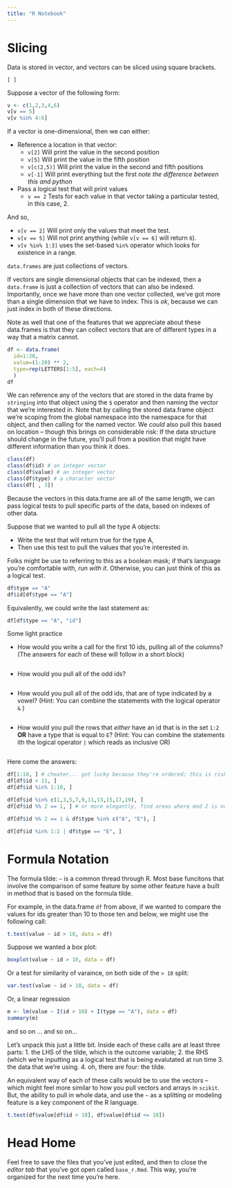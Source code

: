 ```yaml
---
title: "R Notebook"
---
```

# Slicing 

Data is stored in vector, and vectors can be sliced using square brackets.

`[ ]` 

Suppose a vector of the following form:

```r
v <- c(1,2,3,4,6)
v[v == 5] 
v[v %in% 4:6]
```


If a vector is one-dimensional, then we can either:

- Reference a location in that vector:
  - `v[2]` Will print the value in the second position
  - `v[5]` Will print the value in the fifth position
  - `v[c(2,5)]`  Will print the value in the second and fifth positions
  - `v[-1]`  Will print everything but the first *note the difference between this and python* 
- Pass a logical test that will print values
  - `v == 2` Tests for each value in that vector taking a particular tested, in this case, 2. 

And so, 

- `v[v == 2]` Will print only the values that meet the test.
- `v[v == 5]` Will not print anything (while `v[v == 6]` will return `6`).
- `v[v %in% 1:3]` uses the set-based `%in%` operator which looks for existence in a range.  

`data.frames` are just collections of vectors.

If vectors are single dimensional objects that can be indexed, then a `data.frame` is just a collection of vectors that can also be indexed. Importantly, once we have more than one vector collected, we've got more than a single dimension that we have to index. This is *ok*, because we can just index in both of these directions. 

Note as well that one of the features that we appreciate about these data.frames is that they can collect vectors that are of different types in a way that a matrix cannot. 


```r
df <- data.frame(
  id=1:20,
  value=(1:20) ** 2,
  type=rep(LETTERS[1:5], each=4) 
  )
df
```

We can reference any of the vectors that are stored in the data frame by `stringing` into that object using the `$` operator and then naming the vector that we're interested in. Note that by calling the stored data.frame object we're scoping from the global namespace into the namespace for that object, and then calling for the named vector. We *could* also pull this based on location -- though this brings on considerable risk: If the data structure should change in the future, you'll pull from a position that might have different information than you think it does. 

```r
class(df)
class(df$id) # an integer vector
class(df$value) # an integer vector
class(df$type) # a character vector
class(df[ , 3]) 
``` 
      
Because the vectors in this data.frame are all of the same length, we can pass logical tests to pull specific parts of the data, based on indexes of other data. 

Suppose that we wanted to pull all the type A objects: 

- Write the test that will return true for the type A,
- Then use this test to pull the values that you're interested in. 

Folks might be use to referring to this as a boolean mask; if that's language you're comfortable with, *run with it*. Otherwise, you can just think of this as a logical test. 

```r
df$type == "A"
df$id[df$type == "A"]
``` 
Equivalently, we could write the last statement as: 

```r
df[df$type == "A", "id"]
```
Some light practice 

- How would you write a call for the first 10 ids, pulling all of the columns? (The answers for each of these will follow in a short block)

```r

```

- How would you pull all of the odd ids? 

```r

```

- How would you pull all of the odd ids, that are of type indicated by a vowel? (Hint: You can combine the statements with the logical operator `&` )

```r

```

- How would you pull the rows that *either* have an id that is in the set `1:2` **OR** have a type that is equal to `E`? (Hint: You can combine the statements ith the logical operator `|` which reads as inclusive OR)

```r

```

Here come the answers: 

```r
df[1:10, ] # cheater... got lucky because they're ordered; this is risky
df[df$id < 11, ]
df[df$id %in% 1:10, ]

df[df$id %in% c(1,3,5,7,9,11,13,15,17,19), ]
df[df$id %% 2 == 1, ] # or more elegantly, find areas where mod 2 is not zero.

df[df$id %% 2 == 1 & df$type %in% c("A", "E"), ]

df[df$id %in% 1:2 | df$type == "E", ]
```

# Formula Notation 
The formula tilde: `~` is a common thread through R. Most base funcitons that involve the comparison of some feature by some other feature have a built in method that is based on the formula tilde.

For example, in the data.frame `df` from above, if we wanted to compare the values for ids greater than 10 to those ten and below, we might use the following call:

```r
t.test(value ~ id > 10, data = df)
```

Suppose we wanted a box plot:

```r
boxplot(value ~ id > 10, data = df)
```

Or a test for similarity of varaince, on both side of the `> 10` split:

```r
var.test(value ~ id > 10, data = df)
``` 

Or, a linear regression

```r
m <- lm(value ~ I(id > 10) + I(type == "A"), data = df)
summary(m)
``` 

and so on ... and so on...

Let's unpack this just a little bit. Inside each of these calls are at least three parts:
1. the LHS of the tilde, which is the outcome variable;
2. the RHS (which we're inputting as a logical test that is being evalutated at run time
3. the data that we're using.
4. oh, there are four: the tilde.

An equivalent way of each of these calls would be to use the vectors -- which might feel more similar to how you pull vectors and arrays in `scikit`. But, the ability to pull in whole data, and use the `~` as a splitting or modeling feature is a key component of the R language. 

```r
t.test(df$value[df$id > 10], df$value[df$id <= 10])
```

# Head Home

Feel free to save the files that you've just edited, and then to close the *editor tab* that you've got open called `base_r.Rmd`. This way, you're organized for the next time you're here. 

